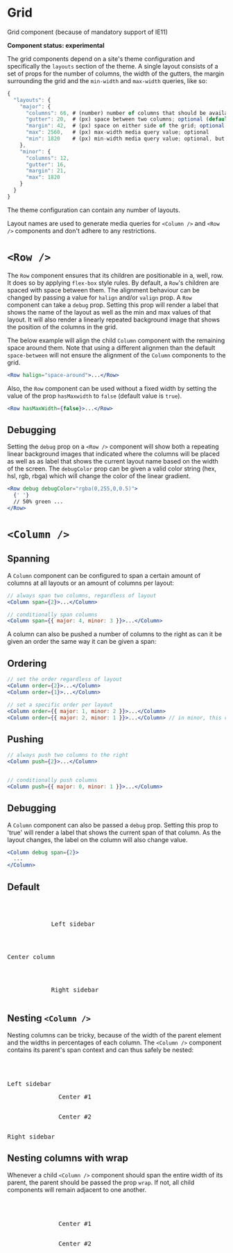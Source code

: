 
<Meta title="Headless/Grid" />

# Grid

Grid component (because of mandatory support of IE11)

**Component status: experimental**

The grid components depend on a site's theme configuration and specifically the `layouts` section of the theme. A single layout consists of a set of props for the number of columns, the width of the gutters, the margin surrounding the grid and the `min-width` and `max-width` queries, like so:

```javascript
{
  "layouts": {
    "major": {
      "columns": 66, # (number) number of columns that should be available between the values of max and min; required
      "gutter": 20,  # (px) space between two columns; optional (default: 0)
      "margin": 42,  # (px) space on either side of the grid; optional (default: 0)
      "max": 2560,   # (px) max-width media query value; optional
      "min": 1820    # (px) min-width media query value; optional, but either min or max should be present
    },
    "minor": {
      "columns": 12,
      "gutter": 16,
      "margin": 21,
      "max": 1820
    }
  }
}
```

The theme configuration can contain any number of layouts.

Layout names are used to generate media queries for `<Column />` and `<Row />` components and don't adhere to any restrictions.

# `<Row />`

The `Row` component ensures that its children are positionable in a, well, row. It does so by applying `flex-box` style rules. By default, a `Row`'s children are spaced with space between them. The alignment behaviour can be changed by passing a value for `halign` and/or `valign` prop.
A `Row` component can take a `debug` prop. Setting this prop will render a label that shows the name of the layout as well as the min and max values of that layout. It will also render a linearly repeated background image that shows the position of the columns in the grid.

The below example will align the child `Column` component with the remaining space around them. Note that using a different alignmen than the default `space-between` will not ensure the alignment of the `Column` components to the grid.

```jsx
<Row halign="space-around">...</Row>
```

Also, the `Row` component can be used without a fixed width by setting the value of the prop `hasMaxwidth` to `false` (default value is `true`).

```jsx
<Row hasMaxWidth={false}>...</Row>
```

## Debugging

Setting the `debug` prop on a `<Row />` component will show both a repeating linear background images that indicated where the columns will be placed as well as as label that shows the current layout name based on the width of the screen. The `debugColor` prop can be given a valid color string (hex, hsl, rgb, rbga) which will change the color of the linear gradient.

```jsx
<Row debug debugColor="rgba(0,255,0,0.5)">
  {' '}
  // 50% green ...
</Row>
```

# `<Column />`

## Spanning

A `Column` component can be configured to span a certain amount of columns at all layouts or an amount of columns per layout:

```jsx
// always span two columns, regardless of layout
<Column span={2}>...</Column>

// conditionally span columns
<Column span={{ major: 4, minor: 3 }}>...</Column>
```

A column can also be pushed a number of columns to the right as can it be given an order the same way it can be given a span:

## Ordering

```jsx
// set the order regardless of layout
<Column order={2}>...</Column>
<Column order={1}>...</Column>

// set a specific order per layout
<Column order={{ major: 1, minor: 2 }}>...</Column>
<Column order={{ major: 2, minor: 1 }}>...</Column> // in minor, this column will be the first
```

## Pushing

```jsx
// always push two columns to the right
<Column push={2}>...</Column>


// conditionally push columns
<Column push={{ major: 0, minor: 1 }}>...</Column>
```

## Debugging

A `Column` component can also be passed a `debug` prop. Setting this prop to 'true' will render a label that shows the current span of that column. As the layout changes, the label on the column will also change value.

```jsx
<Column debug span={2}>
  ...
</Column>
```

## Default

<Canvas>
  <Story name="Default">
    <Fragment>
      <br />
      <br />
      <Row debug hasMaxWidth={false}>
        <Column
          order={{ small: 2, medium: 1, big: 1, large: 1, xLarge: 1 }}
          span={{ small: 1, medium: 1, big: 1, large: 2, xLarge: 2 }}
        >
          <pre style={{ backgroundColor: 'rebeccapurple', width: '100%' }}>
            Left sidebar
          </pre>
        </Column>
        <Column
          order={{ small: 1, medium: 3, big: 2, large: 2, xLarge: 2 }}
          span={{ small: 1, medium: 2, big: 4, large: 8, xLarge: 8 }}
        >
          <pre style={{ backgroundColor: 'gold', width: '100%' }}>
            <p>Center column</p>
          </pre>
        </Column>
        <Column
          order={{ small: 3, medium: 2, big: 3, large: 3, xLarge: 3 }}
          span={{ small: 1, medium: 1, big: 1, large: 2, xLarge: 2 }}
        >
          <pre style={{ backgroundColor: 'rebeccapurple', width: '100%' }}>
            Right sidebar
          </pre>
        </Column>
      </Row>
    </Fragment>
  </Story>
</Canvas>

## Nesting `<Column />`

Nesting columns can be tricky, because of the width of the parent element and the widths in percentages of each column. The `<Column />` component contains its parent's span context and can thus safely be nested:

<Canvas>
  <Story name="Nesting columns">
    <Fragment>
      <br />
      <br />
      <Row debug>
        <Column span={{ small: 1, medium: 2, big: 1, large: 2, xLarge: 2 }}>
          <pre>Left sidebar</pre>
        </Column>
        <Column span={{ small: 1, medium: 2, big: 4, large: 8, xLarge: 8 }}>
          <Column
            span={{ small: 1, medium: 1, big: 2, large: 4, xLarge: 6 }}
            debug
          >
            <pre style={{ backgroundColor: 'gold', width: 'inherit' }}>
              Center #1
            </pre>
          </Column>
          <Column
            span={{ small: 1, medium: 1, big: 2, large: 4, xLarge: 2 }}
            debug
          >
            <pre style={{ backgroundColor: 'silver', width: 'inherit' }}>
              Center #2
            </pre>
          </Column>
        </Column>
        <Column span={{ small: 1, medium: 2, big: 1, large: 2, xLarge: 2 }}>
          <pre>Right sidebar</pre>
        </Column>
      </Row>
    </Fragment>
  </Story>
</Canvas>

## Nesting columns with wrap

Whenever a child `<Column />` component should span the entire width of its parent, the parent should be passed the prop `wrap`. If not, all child components will remain adjacent to one another.

<Canvas>
  <Story name="Nesting columns with wrap">
    <Fragment>
      <br />
      <br />
      <Row debug>
        <Column
          wrap
          span={{ small: 1, medium: 2, big: 4, large: 10, xLarge: 10 }}
          push={{ small: 0, medium: 0, big: 1, large: 1, xLarge: 1 }}
        >
          <Column
            span={{ small: 1, medium: 2, big: 4, large: 7, xLarge: 7 }}
            debug
          >
            <pre style={{ backgroundColor: 'gold', width: 'inherit' }}>
              Center #1
            </pre>
          </Column>
          <Column
            span={{ small: 2, medium: 2, big: 4, large: 3, xLarge: 3 }}
            debug
          >
            <pre style={{ backgroundColor: 'silver', width: 'inherit' }}>
              Center #2
            </pre>
          </Column>
        </Column>
      </Row>
    </Fragment>
  </Story>
</Canvas>

